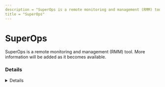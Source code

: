 ```yaml
---
description = "SuperOps is a remote monitoring and management (RMM) tool. More information will be added as it becomes available."
title = "SuperOps"
---
```




# SuperOps

SuperOps is a remote monitoring and management (RMM) tool. More information will be added as it becomes available.

### Details
<Details author={""}
         category={""}
         created={""}
         website={""}
         lastModified={"2-7-2024"}
         privileges={""}
         free={ false }
         verification={ false }
/>

#### Installation Paths
<Card code={ ["superopsticket.exe", "superops.exe"] }/>





### Forensic Artifacts




#### Network Artifacts
<EuiSpacer size="xl"/>
<NetworkArtifactsTable data={ [{"Description": "Known remote domains", "Domains": ["*.superopsbeta.com", "superops.ai", "serv.superopsalpha.com", "*.superops.ai", "*.superopsalpha.com"], "Ports": []}] }/>




### Detections
- Detects potential network activity of SuperOps RMM tool
  - [Sigma Rule](https://github.com/magicsword-io/LOLRMM/blob/main/detections/sigma/superops_network_sigma.yml)
- Detects potential processes activity of SuperOps RMM tool
  - [Sigma Rule](https://github.com/magicsword-io/LOLRMM/blob/main/detections/sigma/superops_processes_sigma.yml)

### References
- [https://support.superops.com/en/articles/6632028-how-to-download-and-deploy-the-agent](https://support.superops.com/en/articles/6632028-how-to-download-and-deploy-the-agent)

